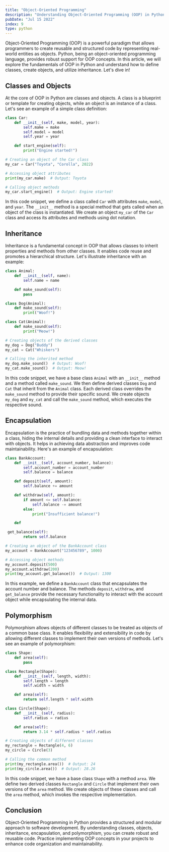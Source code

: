 ```yaml
---
title: "Object-Oriented Programming"
description: "Understanding Object-Oriented Programming (OOP) in Python"
pubDate: "Jul 15 2022"
index: 9
type: python
---
```


Object-Oriented Programming (OOP) is a powerful paradigm that allows programmers to create reusable and structured code by representing real-world entities as objects. Python, being an object-oriented programming language, provides robust support for OOP concepts. In this article, we will explore the fundamentals of OOP in Python and understand how to define classes, create objects, and utilize inheritance. Let's dive in!

## Classes and Objects

At the core of OOP in Python are classes and objects. A class is a blueprint or template for creating objects, while an object is an instance of a class. Let's see an example of a simple class definition:

```python
class Car:
    def __init__(self, make, model, year):
        self.make = make
        self.model = model
        self.year = year

    def start_engine(self):
        print("Engine started!")

# Creating an object of the Car class
my_car = Car("Toyota", "Corolla", 2022)

# Accessing object attributes
print(my_car.make)  # Output: Toyota

# Calling object methods
my_car.start_engine()  # Output: Engine started!
```

In this code snippet, we define a class called `Car` with attributes `make`, `model`, and `year`. The `__init__` method is a special method that gets called when an object of the class is instantiated. We create an object `my_car` of the `Car` class and access its attributes and methods using dot notation.

## Inheritance

Inheritance is a fundamental concept in OOP that allows classes to inherit properties and methods from other classes. It enables code reuse and promotes a hierarchical structure. Let's illustrate inheritance with an example:

```python
class Animal:
    def __init__(self, name):
        self.name = name

    def make_sound(self):
        pass

class Dog(Animal):
    def make_sound(self):
        print("Woof!")

class Cat(Animal):
    def make_sound(self):
        print("Meow!")

# Creating objects of the derived classes
my_dog = Dog("Buddy")
my_cat = Cat("Whiskers")

# Calling the inherited method
my_dog.make_sound()  # Output: Woof!
my_cat.make_sound()  # Output: Meow!
```

In this code snippet, we have a base class `Animal` with an `__init__` method and a method called `make_sound`. We then define derived classes `Dog` and `Cat` that inherit from the `Animal` class. Each derived class overrides the `make_sound` method to provide their specific sound. We create objects `my_dog` and `my_cat` and call the `make_sound` method, which executes the respective sound.

## Encapsulation

Encapsulation is the practice of bundling data and methods together within a class, hiding the internal details and providing a clean interface to interact with objects. It helps in achieving data abstraction and improves code maintainability. Here's an example of encapsulation:

```python
class BankAccount:
    def __init__(self, account_number, balance):
        self.account_number = account_number
        self.balance = balance

    def deposit(self, amount):
        self.balance += amount

    def withdraw(self, amount):
        if amount <= self.balance:
            self.balance -= amount
        else:
            print("Insufficient balance!")

    def

 get_balance(self):
        return self.balance

# Creating an object of the BankAccount class
my_account = BankAccount("123456789", 1000)

# Accessing object methods
my_account.deposit(500)
my_account.withdraw(200)
print(my_account.get_balance())  # Output: 1300
```

In this example, we define a `BankAccount` class that encapsulates the account number and balance. The methods `deposit`, `withdraw`, and `get_balance` provide the necessary functionality to interact with the account object while encapsulating the internal data.

## Polymorphism

Polymorphism allows objects of different classes to be treated as objects of a common base class. It enables flexibility and extensibility in code by allowing different classes to implement their own versions of methods. Let's see an example of polymorphism:

```python
class Shape:
    def area(self):
        pass

class Rectangle(Shape):
    def __init__(self, length, width):
        self.length = length
        self.width = width

    def area(self):
        return self.length * self.width

class Circle(Shape):
    def __init__(self, radius):
        self.radius = radius

    def area(self):
        return 3.14 * self.radius * self.radius

# Creating objects of different classes
my_rectangle = Rectangle(4, 6)
my_circle = Circle(3)

# Calling the common method
print(my_rectangle.area())  # Output: 24
print(my_circle.area())  # Output: 28.26
```

In this code snippet, we have a base class `Shape` with a method `area`. We define two derived classes `Rectangle` and `Circle` that implement their own versions of the `area` method. We create objects of these classes and call the `area` method, which invokes the respective implementation.

## Conclusion

Object-Oriented Programming in Python provides a structured and modular approach to software development. By understanding classes, objects, inheritance, encapsulation, and polymorphism, you can create robust and reusable code. Practice implementing OOP concepts in your projects to enhance code organization and maintainability.
